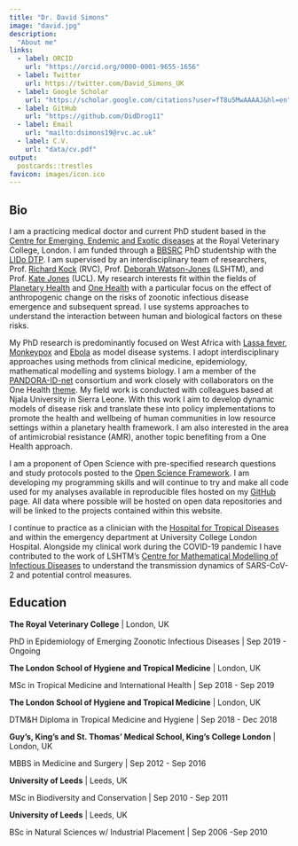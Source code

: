 ```yaml
---
title: "Dr. David Simons"
image: "david.jpg"
description:
  "About me"
links:
  - label: ORCID
    url: "https://orcid.org/0000-0001-9655-1656"
  - label: Twitter
    url: https://twitter.com/David_Simons_UK
  - label: Google Scholar
    url: "https://scholar.google.com/citations?user=fT8u5MwAAAAJ&hl=en"
  - label: GitHub
    url: "https://github.com/DidDrog11"
  - label: Email
    url: "mailto:dsimons19@rvc.ac.uk"
  - label: C.V.
    url: "data/cv.pdf"
output:
  postcards::trestles
favicon: images/icon.ico
---
```


## Bio

I am a practicing medical doctor and current PhD student based in the [Centre for Emerging, Endemic and Exotic diseases](https://www.rvc.ac.uk/research/research-centres-and-facilities/ceeed) at the Royal Veterinary College, London. I am funded through a [BBSRC](https://bbsrc.ukri.org/) PhD studentship with the [LIDo DTP](https://www.lido-dtp.ac.uk/). I am supervised by an interdisciplinary team of researchers, Prof. [Richard Kock](https://www.rvc.ac.uk/about/our-people/richard-kock) (RVC), Prof. [Deborah Watson-Jones](https://scholar.google.com/citations?user=csCh6RsAAAAJ) (LSHTM), and Prof. [Kate Jones](https://www.ucl.ac.uk/biosciences/people/prof-kate-jones) (UCL). My research interests fit within the fields of [Planetary Health](https://unfccc.int/climate-action/momentum-for-change/planetary-health) and [One Health](https://www.cdc.gov/onehealth/basics/index.html) with a particular focus on the effect of anthropogenic change on the risks of zoonotic infectious disease emergence and subsequent spread. I use systems approaches to understand the interaction between human and biological factors on these risks.

My PhD research is predominantly focused on West Africa with [Lassa fever](https://www.cdc.gov/vhf/lassa/index.html), [Monkeypox](https://www.cdc.gov/poxvirus/monkeypox/) and [Ebola](https://www.cdc.gov/vhf/ebola/) as model disease systems. I adopt interdisciplinary approaches using methods from clinical medicine, epidemiology, mathematical modelling and systems biology. I am a member of the [PANDORA-ID-net](https://pandora.tghn.org/) consortium and work closely with collaborators on the One Health [theme](https://pandora.tghn.org/one-health/). My field work is conducted with colleagues based at Njala University in Sierra Leone. With this work I aim to develop dynamic models of disease risk and translate these into policy implementations to promote the health and wellbeing of human communities in low resource settings within a planetary health framework. I am also interested in the area of antimicrobial resistance (AMR), another topic benefiting from a One Health approach.

I am a proponent of Open Science with pre-specified research questions and study protocols posted to the [Open Science Framework](https://osf.io/dashboard). I am developing my programming skills and will continue to try and make all code used for my analyses available in reproducible files hosted on my [GitHub](https://github.com/diddrog11) page. All data where possible will be hosted on open data repositories and will be linked to the projects contained within this website.

I continue to practice as a clinician with the [Hospital for Tropical Diseases](http://www.thehtd.org) and within the emergency department at University College London Hospital. Alongside my clinical work during the COVID-19 pandemic I have contributed to the work of LSHTM's [Centre for Mathematical Modelling of Infectious Diseases](https://cmmid.github.io/topics/covid19/) to understand the transmission dynamics of SARS-CoV-2 and potential control measures.

## Education

**The Royal Veterinary College** | London, UK

PhD in Epidemiology of Emerging Zoonotic Infectious Diseases | Sep 2019 - Ongoing

**The London School of Hygiene and Tropical Medicine** | London, UK

MSc in Tropical Medicine and International Health | Sep 2018 - Sep 2019
  
**The London School of Hygiene and Tropical Medicine** | London, UK

DTM&H Diploma in Tropical Medicine and Hygiene | Sep 2018 - Dec 2018

**Guy's, King's and St. Thomas' Medical School, King's College London** | London, UK

MBBS in Medicine and Surgery | Sep 2012 - Sep 2016

**University of Leeds** | Leeds, UK

MSc in Biodiversity and Conservation | Sep 2010 - Sep 2011

**University of Leeds** | Leeds, UK

BSc in Natural Sciences w/ Industrial Placement | Sep 2006 -Sep 2010
